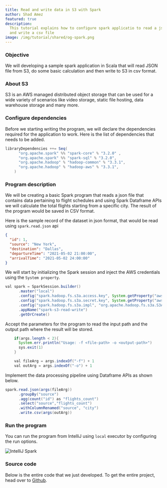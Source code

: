 ```yaml
---
title: Read and write data in S3 with Spark
author: Shad Amez
featured: true
description:
  This tutorial explains how to configure spark applicatio to read a json file
  and write a csv file
image: /img/tutorial/shared/og-spark.png
---
```



### Objective

We will developing a sample spark application in Scala that will read JSON file
from S3, do some basic calculation and then write to S3 in csv format.

### About S3

S3 is an AWS managed distributed object storage that can be used for a wide
variety of scenarios like video storage, static file hosting, data warehouse
storage and many more.

### Configure dependencies

Before we starting writing the program, we will declare the dependencies
required for the application to work. Here is the list of dependencies that
needs to be added.

```java title="build.sbt"
libraryDependencies ++= Seq(
      "org.apache.spark" %% "spark-core" % "3.2.0" ,
      "org.apache.spark" %% "spark-sql" % "3.2.0",
      "org.apache.hadoop" % "hadoop-common" % "3.3.1",
      "org.apache.hadoop" % "hadoop-aws" % "3.3.1",
    )
```

### Program description

We will be creating a basic Spark program that reads a json file that contains
data pertaining to flight schedules and using Spark Dataframe APIs we will
calculate the total flights starting from a specific city. The result of the
program would be saved in CSV format.

Here is the sample record of the dataset in json format, that would be read
using `spark.read.json` api

```json title=flight.json
{
  "id": 1,
  "source": "New York",
  "destination": "Dallas",
  "departureTime": "2021-05-02 21:00:00",
  "arrivalTime": "2021-05-02 24:00:00"
}
```

We will start by initializing the Spark session and inject the AWS credentials
using the `System property`.

```java title=S3IO.scala
val spark = SparkSession.builder()
      .master("local")
      .config("spark.hadoop.fs.s3a.access.key", System.getProperty("aws.key"))
      .config("spark.hadoop.fs.s3a.secret.key", System.getProperty("aws.secret"))
      .config("spark.hadoop.fs.s3a.impl", "org.apache.hadoop.fs.s3a.S3AFileSystem")
      .appName("spark-s3-read-write")
      .getOrCreate()

```

Accept the parameters for the program to read the input path and the output path
where the result will be stored.

```java title=S3IO.scala
    if(args.length < 2){
      System.err.println("Usage: -f <file-path> -o <output-path>")
      sys.exit(1)
    }

    val fileArg = args.indexOf("-f") + 1
    val outArg = args.indexOf("-o") + 1
```

Implement the data processing pipeline using Dataframe APIs as shown below.

```java title=S3IO.scala
spark.read.json(args(fileArg))
      .groupBy("source")
      .agg(count("id") as "flights_count")
      .select("source","flights_count")
      .withColumnRenamed("source", "city")
      .write.csv(args(outArg))
```

### Run the program

You can run the program from IntelliJ using `local` executor by configuring the
run options.

![IntelliJ Spark](/img/tutorial/2022-01-22/intellij-run-spark.png)

### Source code

Below is the entire code that we just developed. To get the entire project, head
over to [Github](https://github.com/GigahexHQ/spark-scala-samples/).

<Gist id="4f642e3a8c9baebd095a6102c1a026fd" />
